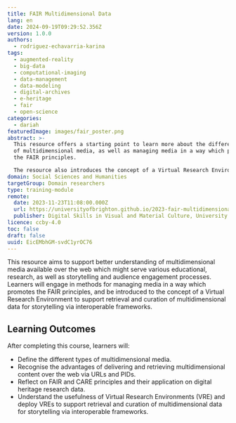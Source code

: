 ```yaml
---
title: FAIR Multidimensional Data
lang: en
date: 2024-09-19T09:29:52.356Z
version: 1.0.0
authors:
  - rodriguez-echavarria-karina
tags:
  - augmented-reality
  - big-data
  - computational-imaging
  - data-management
  - data-modeling
  - digital-archives
  - e-heritage
  - fair
  - open-science
categories:
  - dariah
featuredImage: images/fair_poster.png
abstract: >-
  This resource offers a starting point to learn more about the different types
  of multidimensional media, as well as managing media in a way which promotes
  the FAIR principles.

  The resource also introduces the concept of a Virtual Research Environment to support retrieval and curation of multidimensional data for storytelling via interoperable frameworks.
domain: Social Sciences and Humanities
targetGroup: Domain researchers
type: training-module
remote:
  date: 2023-11-23T11:08:00.000Z
  url: https://universityofbrighton.github.io/2023-fair-multidimensional-media/
  publisher: Digital Skills in Visual and Material Culture, University of Brighton
licence: ccby-4.0
toc: false
draft: false
uuid: EicEMbhGM-svdC1yrOC76
---
```


This resource aims to support better understanding of multidimensional media available over the web which might serve various educational, research, as well as storytelling and audience engagement processes.  Learners will engage in methods for managing media in a way which promotes the FAIR principles, and be introduced to the concept of a Virtual Research Environment to support retrieval and curation of multidimensional data for storytelling via interoperable frameworks.

## **Learning Outcomes**

After completing this course, learners will:

* Define the different types of multidimensional media.
* Recognise the advantages of delivering and retrieving multidimensional content over the web via URLs and PIDs.
* Reflect on FAIR and CARE principles and their application on digital heritage research data.
* Understand the usefulness of Virtual Research Environments (VRE) and deploy VREs to support retrieval and curation of multidimensional data for storytelling via interoperable frameworks.

<ExternalResource title="Interested in learning more?" subtitle="Check out the tutorial FAIR Multidimensional Data" url="https://universityofbrighton.github.io/2023-fair-multidimensional-media/" />
